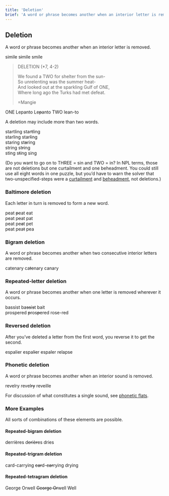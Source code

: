 ```yaml
---
title: 'Deletion'
brief: 'A word or phrase becomes another when an interior letter is removed.'
---
```


## Deletion

A word or phrase becomes another when an interior letter is removed.

<Step>simile</Step> <Step>s<del>i</del>mile</Step> <Finally>smile</Finally>

> DELETION (*7, 4-2)
> 
> We found a TWO for shelter from the sun-<br/>
> So unrelenting was the summer heat-<br/>
> And looked out at the sparkling Gulf of ONE,<br/>
> Where long ago the Turks had met defeat.
> 
> =Mangie

<Step><label>ONE</label> Lepanto</Step> <Step>Le<del>p</del>anto</Step> <Finally><label>TWO</label> lean-to</Finally>

A deletion may include more than two words.

<p class="example-block">
<Step>startling</Step> <Step>star<del>t</del>ling</Step><br/>
<Step>starling</Step> <Step>star<del>l</del>ing</Step><br/>
<Step>staring</Step> <Step>st<del>a</del>ring</Step><br/>
<Step>string</Step> <Step>st<del>r</del>ing</Step><br/>
<Step>sting</Step> <Step>s<del>t</del>ing</Step>
<Finally>sing</Finally>
</p>

(Do you want to go on to THREE = sin and TWO = in? In NPL terms, those are not deletions but one curtailment and one beheadment. You could still use all eight words in one puzzle, but you&rsquo;d have to warn the solver that two-unspecified-steps were a <a href="base/curtailment">curtailment</a> and <a href="base/beheadment">beheadment</a>, not deletions.)

### Baltimore deletion

Each letter in turn is removed to form a new word.

<p class="example-block">
<Step>peat</Step> <Step><del>p</del>eat</Step> <Finally>eat</Finally><br/>
<Step>peat</Step> <Step>p<del>e</del>at</Step> <Finally>pat</Finally><br/>
<Step>peat</Step> <Step>pe<del>a</del>t</Step> <Finally>pet</Finally><br/>
<Step>peat</Step> <Step>pea<del>t</del></Step> <Finally>pea</Finally>
</p>

### Bigram deletion

A word or phrase becomes another when two consecutive interior letters are removed.

<Step>catenary</Step> <Step>ca<del>te</del>nary</Step> <Finally>canary</Finally>

### Repeated-letter deletion

A word or phrase becomes another when one letter is removed wherever it occurs.

<p class="example-block">
<Step>bassist</Step> <Step>ba<del>ss</del>i<del>s</del>t</Step> <Finally>bait</Finally><br/>
<Step>prospered</Step> <Step><del>p</del>ros<del>p</del>ered</Step> <Finally>rose-red</Finally>
</p>

### Reversed deletion

After you&rsquo;ve deleted a letter from the first word, you reverse it to get the second. 

<Step>espalier</Step> <Step>espal<del>i</del>er</Step> <Step><span class="reverse">espaler</span></Step> <Finally>relapse</Finally>

### Phonetic deletion

A word or phrase becomes another when an interior sound is removed.

<Step>revelry</Step> <Step>revel<del>ry</del></Step> <Finally>reveille</Finally>

For discussion of what constitutes a single sound, see <a href="modifier/phonetic">phonetic flats</a>.

### More Examples

All sorts of combinations of these elements are possible.

#### Repeated-bigram deletion

<Step>derri&egrave;res</Step> <Step>d<del>er</del>i<del>&egrave;r</del>es</Step> <Finally>dries</Finally>

#### Repeated-trigram deletion

<Step>card-carrying</Step> <Step><del>car</del>d-<del>car</del>rying</Step> <Finally>drying</Finally>

#### Repeated-tetragram deletion

<Step>George Orwell</Step> <Step><del>Geor</del><del>ge Or</del>well</Step> <Finally>Well</Finally>